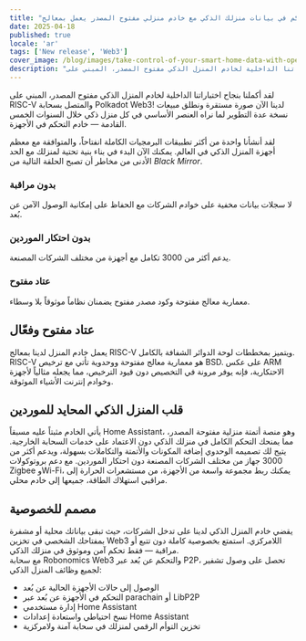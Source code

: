 ```yaml
---
title: "تحكم في بيانات منزلك الذكي مع خادم منزلي مفتوح المصدر يعمل بمعالج RISC-V واتصال Web3."
date: 2025-04-18
published: true
locale: 'ar'
tags: ['New release', 'Web3']
cover_image: /blog/images/take-control-of-your-smart-home-data-with-open/cover.webp
description: "لقد أكملنا بنجاح اختباراتنا الداخلية لخادم المنزل الذكي مفتوح المصدر، المبني على RISC-V والمتصل بسحابة Polkadot Web3! لدينا الآن صورة مستقرة ونطلق مبيعات نسخة عدة التطوير لما نراه العنصر الأساسي في كل منزل ذكي خلال السنوات الخمس القادمة — خادم التحكم في الأجهزة."
---  
```

  
لقد أكملنا بنجاح اختباراتنا الداخلية لخادم المنزل الذكي مفتوح المصدر، المبني على RISC-V والمتصل بسحابة Polkadot Web3! لدينا الآن صورة مستقرة ونطلق مبيعات نسخة عدة التطوير لما نراه العنصر الأساسي في كل منزل ذكي خلال السنوات الخمس القادمة — خادم التحكم في الأجهزة.
   
لقد أنشأنا واحدة من أكثر تطبيقات البرمجيات الكاملة انفتاحاً، والمتوافقة مع معظم أجهزة المنزل الذكي في العالم. يمكنك الآن البدء في بناء بنية تحتية لمنزلك مع الحد الأدنى من مخاطر أن تصبح الحلقة التالية من *Black Mirror*.
   
### بدون مراقبة   
لا سجلات بيانات مخفية على خوادم الشركات مع الحفاظ على إمكانية الوصول الآمن عن بُعد.   

### بدون احتكار الموردين   
يدعم أكثر من 3000 تكامل مع أجهزة من مختلف الشركات المصنعة.   

### عتاد مفتوح   
معمارية معالج مفتوحة وكود مصدر مفتوح يضمنان نظاماً موثوقاً بلا وسطاء.   

## عتاد مفتوح وفعّال   
يعمل خادم المنزل لدينا بمعالج RISC-V ويتميز بمخططات لوحة الدوائر الشفافة بالكامل. RISC-V هو معمارية معالج مفتوحة ووحدوية تأتي مع ترخيص BSD. على عكس ARM الاحتكارية، فإنه يوفر مرونة في التخصيص دون قيود الترخيص، مما يجعله مثالياً لأجهزة وخوادم إنترنت الأشياء الموثوقة.   

## قلب المنزل الذكي المحايد للموردين   
يأتي الخادم مثبتاً عليه مسبقاً Home Assistant، وهو منصة أتمتة منزلية مفتوحة المصدر، مما يمنحك التحكم الكامل في منزلك الذكي دون الاعتماد على خدمات السحابة الخارجية. يتيح لك تصميمه الوحدوي إضافة المكونات والأتمتة والتكاملات بسهولة، ويدعم أكثر من 3000 جهاز من مختلف الشركات المصنعة دون احتكار الموردين. مع دعم بروتوكولات Zigbee وWi-Fi، يمكنك ربط مجموعة واسعة من الأجهزة، من مستشعرات الحرارة إلى مراقبي استهلاك الطاقة، جميعها إلى خادم محلي.  

## مصمم للخصوصية   
يقضي خادم المنزل الذكي لدينا على تدخل الشركات، حيث تبقى بياناتك محلية أو مشفرة بمفتاحك الشخصي في تخزين Web3 اللامركزي. استمتع بخصوصية كاملة دون تتبع أو مراقبة — فقط تحكم آمن وموثوق في منزلك الذكي.   
مع سحابة Robonomics Web3 والتحكم عن بُعد عبر P2P، تحصل على وصول تشفير لجميع وظائف المنزل الذكي:   

- الوصول إلى حالات الأجهزة الحالية عن بُعد   
- التحكم في الأجهزة عن بُعد عبر parachain أو LibP2P   
- إدارة مستخدمي Home Assistant   
- نسخ احتياطي واستعادة إعدادات Home Assistant   
- تخزين التوأم الرقمي لمنزلك في سحابة آمنة ولامركزية   
